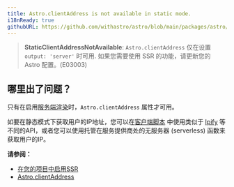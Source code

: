 ```yaml
---
title: Astro.clientAddress is not available in static mode.
i18nReady: true
githubURL: https://github.com/withastro/astro/blob/main/packages/astro/src/core/errors/errors-data.ts
---
```


> **StaticClientAddressNotAvailable**: `Astro.clientAddress` 仅在设置 `output: 'server'` 时可用. 如果您需要使用 SSR 的功能，请更新您的 Astro 配置。(E03003)

## 哪里出了问题？
只有在启用[服务端渲染](/zh-cn/guides/server-side-rendering/)时，`Astro.clientAddress` 属性才可用。

如要在静态模式下获取用户的IP地址，您可以在[客户端脚本](/zh-cn/core-concepts/astro-components/#客户端脚本) 中使用类似于 [Ipify](https://www.ipify.org/) 等不同的API，或者您可以使用托管在服务提供商处的无服务器 (serverless) 函数来获取用户的IP。

**请参阅：**
-  [在您的项目中启用SSR](/zh-cn/guides/server-side-rendering/#启用-ssr)
-  [Astro.clientAddress](/zh-cn/reference/api-reference/#astroclientaddress)


